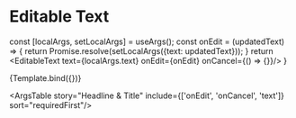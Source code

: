 
<Meta title="Components/Editable Text" component={EditableText} />

# Editable Text

  const [localArgs, setLocalArgs] = useArgs();
  const onEdit = (updatedText) => {
    return Promise.resolve(setLocalArgs({text: updatedText}));
  }
  return <EditableText text={localArgs.text} onEdit={onEdit} onCancel={() => {}}/>
}

<Canvas>
  <Story 
    name="Headline & Title"
    args={{
      text: 'Edit Me!',
    }}>
    {Template.bind({})}
  </Story>
</Canvas>

<ArgsTable story="Headline & Title" include={['onEdit', 'onCancel', 'text']} sort="requiredFirst"/>
